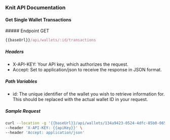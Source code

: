 ### Knit API Documentation

#### Get Single Wallet Transactions

<div style={{ display: "flex", alignItems: "center" }}>
  ##### Endpoint
  <span
    style={{
      display: "block",
      backgroundColor: "#ebfbfa",
      color: "#194d53",
      marginLeft: "-17px",
      padding: "0px 6px",
      fontSize: ".8rem",
      borderRadius: "5px",
      marginTop: "30px",
    }}
  >
    GET
  </span>
</div>

```js copy
{{baseUrl}}/api/wallets/:id/transactions
```

##### Headers

- X-API-KEY: Your API key, which authorizes the request.
- Accept: Set to application/json to receive the response in JSON format.

##### Path Variables

- id: The unique identifier of the wallet you wish to retrieve information for. This should be replaced with the actual wallet ID in your request.

##### Sample Request

```sh copy filename="Sample Request"
curl --location -g '{{baseUrl}}/api/wallets/134a9423-0524-4dfc-85b0-06513841d7a2/transactions' \
--header 'X-API-KEY: {{apiKey}}' \
--header 'Accept: application/json'
```

